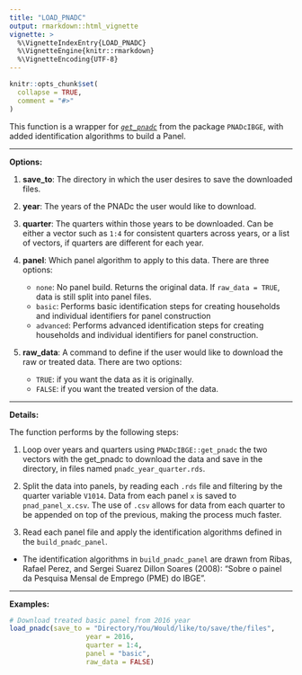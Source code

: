 ```yaml
---
title: "LOAD_PNADC"
output: rmarkdown::html_vignette
vignette: >
  %\VignetteIndexEntry{LOAD_PNADC}
  %\VignetteEngine{knitr::rmarkdown}
  %\VignetteEncoding{UTF-8}
---
```


```r
knitr::opts_chunk$set(
  collapse = TRUE,
  comment = "#>"
)
```


This function is a wrapper for [*`get_pnadc`*](https://www.rdocumentation.org/packages/PNADcIBGE/versions/0.7.0/topics/get_pnadc) from the package `PNADcIBGE`, with added identification algorithms to build a Panel.

***
**Options:**

  1. **save_to**: The directory in which the user desires to save the downloaded files.


  2. **year**: The years of the PNADc the user would like to download.
 

  3. **quarter**: The quarters within those years to be downloaded. Can be either a vector such as `1:4` for consistent quarters across years, or a list of vectors, if quarters are different for each year.


  4. **panel**: Which panel algorithm to apply to this data. There are three options:
     * `none`: No panel build. Returns the original data. If `raw_data = TRUE`, data is still split into panel files.
     * `basic`: Performs basic identification steps for creating households and individual identifiers for panel construction
     * `advanced`: Performs advanced identification steps for creating households and individual identifiers for panel construction.
  
  
  5. **raw_data**: A command to define if the user would like to download the raw or treated data. There are two options:
     * `TRUE`: if you want the data as it is originally.
     * `FALSE`: if you want the treated version of the data.
     
***
**Details:**

The function performs by the following steps:
  
  1. Loop over years and quarters using `PNADcIBGE::get_pnadc` the two vectors with the get_pnadc to download the data and save in the directory, in files named `pnadc_year_quarter.rds`.
  
  2. Split the data into panels, by reading each `.rds` file and filtering by the quarter variable `V1014`. Data from each panel `x` is saved to `pnad_panel_x.csv`. The use of `.csv` allows for data from each quarter to be appended on top of the previous, making the process much faster.
  
  3. Read each panel file and apply the identification algorithms defined in the `build_pnadc_panel`.
  
* The identification algorithms in `build_pnadc_panel` are drawn from Ribas, Rafael Perez, and Sergei Suarez Dillon Soares (2008): "Sobre o painel da Pesquisa Mensal de Emprego (PME) do IBGE".
  
***  

**Examples:** 
 
```r
# Download treated basic panel from 2016 year
load_pnadc(save_to = "Directory/You/Would/like/to/save/the/files",
                   year = 2016,
                   quarter = 1:4,
                   panel = "basic",
                   raw_data = FALSE)
```
 
 
 

